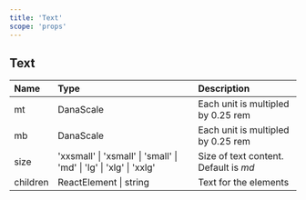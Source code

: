 ```yaml
---
title: 'Text'
scope: 'props'
---
```


## Text

| Name     | Type                                                                | Description                           |
| :------- | :------------------------------------------------------------------ | :------------------------------------ |
| mt       | DanaScale                                                           | Each unit is multipled by 0.25 rem    |
| mb       | DanaScale                                                           | Each unit is multipled by 0.25 rem    |
| size     | 'xxsmall' \| 'xsmall' \| 'small' \| 'md' \| 'lg' \| 'xlg' \| 'xxlg' | Size of text content. Default is _md_ |
| children | ReactElement \| string                                              | Text for the elements                 |
